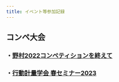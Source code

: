 ```yaml
---
title: イベント等参加記録
---
```


## コンペ大会

### ・[野村2022コンペティションを終えて](https://castella3.github.io/nomura_2022.html)

### ・[行動計量学会 春セミナー2023](https://castella3.github.io/spring_BMS_seminar.html)
